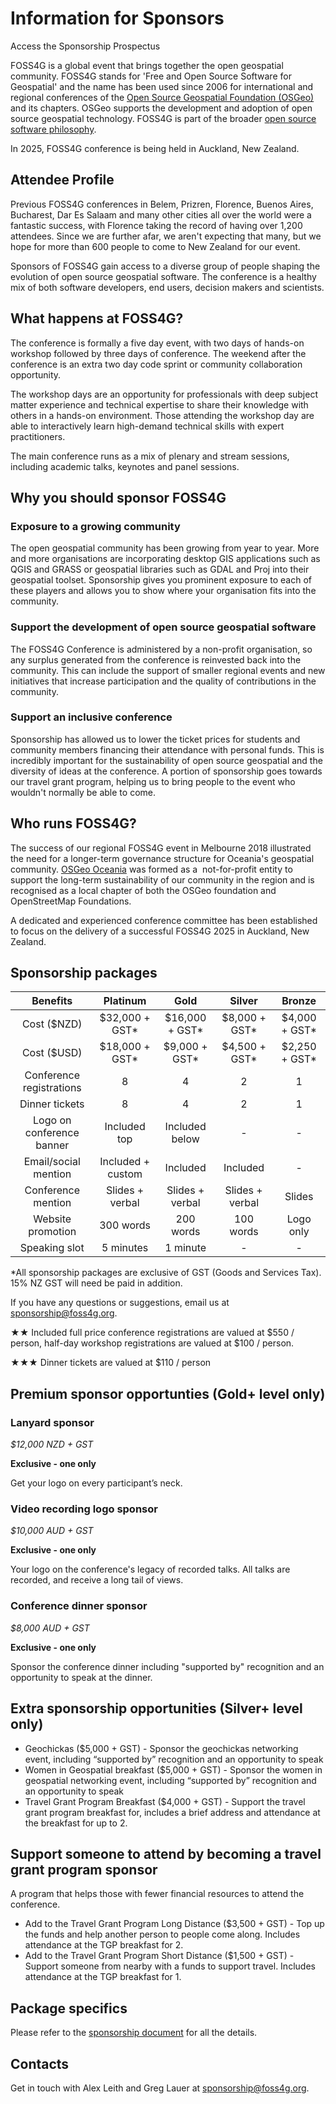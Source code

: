 <Title>FOSS4G 2025 - Sponsorship</Title>

<HeaderImage
  url="/imgs/sponsor-header.jpeg"
  alt="Registration table at FOSS4G Oceania 2024"
  positionY="50%"
/>

# Information for Sponsors

<div className="">
  <StyledButton target="https://drive.google.com/file/d/1eD39UmTijPJju1mvjlVVrJbQNoauN2FL/view">
    Access the Sponsorship Prospectus
  </StyledButton>
</div>

FOSS4G is a global event that brings together the open geospatial community. FOSS4G stands for 'Free and Open Source Software for Geospatial' and the name has been used since 2006 for international and regional conferences of the [Open Source Geospatial Foundation (OSGeo)](http://osgeo.org/) and its chapters. OSGeo supports the development and adoption of open source geospatial technology. FOSS4G is part of the broader [open source software philosophy](https://opensource.com/resources/what-open-source).

In 2025, FOSS4G conference is being held in Auckland, New Zealand.

<DividerImage url="/imgs/2025/auckland.jpg" positionY="30%" />

## Attendee Profile

Previous FOSS4G conferences in Belem, Prizren, Florence, Buenos Aires, Bucharest, Dar Es Salaam and many other cities all over the world were a fantastic success, with Florence taking the record of having over 1,200 attendees. Since we are further afar, we aren't expecting that many, but we hope for more than 600 people to come to New Zealand for our event.

Sponsors of FOSS4G gain access to a diverse group of people shaping the evolution of open source geospatial software. The conference is a healthy mix of both software developers, end users, decision makers and scientists.

## What happens at FOSS4G?

The conference is formally a five day event, with two days of hands-on workshop followed by three days of conference. The weekend after the conference is an extra two day code sprint or community collaboration opportunity.

The workshop days are an opportunity for professionals with deep subject matter experience and technical expertise to share their knowledge with others in a hands-on environment. Those attending the workshop day are able to interactively learn high-demand technical skills with expert practitioners.

The main conference runs as a mix of plenary and stream sessions, including academic talks, keynotes and panel sessions.

<DividerImage url="/imgs/main-room.jpg" positionY="30%" />

## Why you should sponsor FOSS4G

### Exposure to a growing community

The open geospatial community has been growing from year to year. More and more organisations are incorporating desktop GIS applications such as QGIS and GRASS or geospatial libraries such as GDAL and Proj into their geospatial toolset. Sponsorship gives you prominent exposure to each of these players and allows you to show where your organisation fits into the community.

### Support the development of open source geospatial software

The FOSS4G Conference is administered by a non-profit organisation, so any surplus generated from the conference is reinvested back into the community. This can include the support of smaller regional events and new initiatives that increase participation and the quality of contributions in the community.

### Support an inclusive conference

Sponsorship has allowed us to lower the ticket prices for students and community members financing their attendance with personal funds. This is incredibly important for the sustainability of open source geospatial and the diversity of ideas at the conference. A portion of sponsorship goes towards our travel grant program, helping us to bring people to the event who wouldn't normally be able to come.

<DividerImage url="/imgs/tg-breakfast.jpeg" positionY="20%" height={300} />

## Who runs FOSS4G?

The success of our regional FOSS4G event in Melbourne 2018 illustrated the need for a longer-term governance structure for Oceania's geospatial community. [OSGeo Oceania](https://wiki.osgeo.org/wiki/Oceania) was formed as a  not-for-profit entity to support the long-term sustainability of our community in the region and is recognised as a local chapter of both the OSGeo foundation and OpenStreetMap Foundations.

A dedicated and experienced conference committee has been established to focus on the delivery of a successful FOSS4G 2025 in Auckland, New Zealand.

## Sponsorship packages

|         Benefits         |    Platinum     |      Gold       |     Silver      |      Bronze      |
| :----------------------: | :-------------: | :-------------: | :-------------: | :--------------: |
|       Cost ($NZD)        | $32,000 + GST\* | $16,000 + GST\* | $8,000 + GST\*  |  $4,000 + GST\*  |
|       Cost ($USD)        | $18,000 + GST\* | $9,000 + GST\*  | $4,500 + GST\*  |  $2,250 + GST\*  |
| Conference registrations |        8        |        4        |        2        |        1         |
|      Dinner tickets      |        8        |        4        |        2        |        1         |
|Logo on conference banner |  Included top   | Included below  |       \-        |        \-        |
|  Email/social mention    |Included + custom|    Included     |    Included     |        \-        |
|    Conference mention    | Slides + verbal | Slides + verbal | Slides + verbal |      Slides      |
|    Website promotion     |    300 words    |    200 words    |    100 words    |    Logo only     |
|      Speaking slot       |    5 minutes    |    1 minute     |       \-        |        \-        |

\*All sponsorship packages are exclusive of GST (Goods and Services Tax). 15% NZ GST will need be paid in addition.

If you have any questions or suggestions, email us at [sponsorship@foss4g.org](mailto:sponsorship@foss4g.org).

★★ Included full price conference registrations are valued at $550 / person, half-day workshop registrations are valued at $100 / person.

★★★ Dinner tickets are valued at $110 / person

## Premium sponsor opportunties (Gold+ level only)

### Lanyard sponsor

_$12,000 NZD + GST_

**Exclusive - one only**

Get your logo on every participant’s neck.

### Video recording logo sponsor

_$10,000 AUD + GST_

**Exclusive - one only**

Your logo on the conference's legacy of recorded talks. All talks are recorded, and receive a long tail of views.

### Conference dinner sponsor

_$8,000 AUD + GST_

**Exclusive - one only**

Sponsor the conference dinner including "supported by" recognition and an opportunity to speak at the dinner.

## Extra sponsorship opportunities (Silver+ level only)

* Geochickas ($5,000 + GST) - Sponsor the geochickas networking event, including “supported by” recognition and
an opportunity to speak
* Women in Geospatial breakfast ($5,000 + GST) - Sponsor the women in geospatial networking event,
including “supported by” recognition and an opportunity to speak
* Travel Grant Program Breakfast ($4,000 + GST) - Support the travel grant program breakfast for,
includes a brief address and attendance at the breakfast for up to 2.

## Support someone to attend by becoming a travel grant program sponsor

A program that helps those with fewer financial resources to attend the conference.

* Add to the Travel Grant Program Long Distance ($3,500 + GST) - Top up the funds and help another person to
people come along. Includes attendance at the TGP breakfast for 2.
* Add to the Travel Grant Program Short Distance ($1,500 + GST) - Support someone from nearby with a funds to
support travel. Includes attendance at the TGP breakfast for 1.

## Package specifics

Please refer to the [sponsorship document](https://drive.google.com/file/d/1eD39UmTijPJju1mvjlVVrJbQNoauN2FL/view) for all the details.

## Contacts

Get in touch with Alex Leith and Greg Lauer at [sponsorship@foss4g.org](mailto:sponsorship@foss4g.org).

<FooterImage
  url="/imgs/wig-breakfast.jpeg"
  alt="Last year's Women In Geospatial Breakfast in Auckland"
  positionY="25%"
  height="300"
/>
